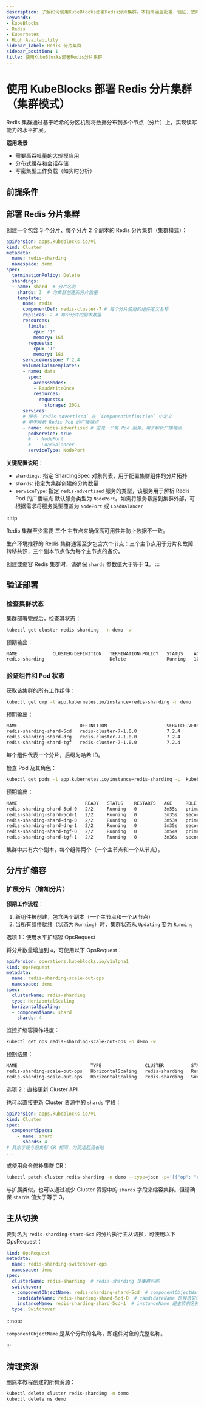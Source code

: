 ```yaml
---
description: 了解如何使用KubeBlocks部署Redis分片集群。本指南涵盖配置、验证、故障转移测试及超时设置等内容。
keywords:
- KubeBlocks
- Redis
- Kubernetes
- High Availability
sidebar_label: Redis 分片集群
sidebar_position: 1
title: 使用KubeBlocks部署Redis分片集群
---
```


# 使用 KubeBlocks 部署 Redis 分片集群（集群模式）

Redis 集群通过基于哈希的分区机制将数据分布到多个节点（分片）上，实现读写能力的水平扩展。

**适用场景**
- 需要高吞吐量的大规模应用
- 分布式缓存和会话存储
- 写密集型工作负载（如实时分析）

## 前提条件


<Prerequisites />

## 部署 Redis 分片集群

创建一个包含 3 个分片、每个分片 2 个副本的 Redis 分片集群（集群模式）：

```yaml
apiVersion: apps.kubeblocks.io/v1
kind: Cluster
metadata:
  name: redis-sharding
  namespace: demo
spec:
  terminationPolicy: Delete
  shardings:
  - name: shard  # 分片名称
    shards: 3  # 为集群创建的分片数量
    template:
      name: redis
      componentDef: redis-cluster-7 # 每个分片使用的组件定义名称
      replicas: 2 # 每个分片的副本数量
      resources:
        limits:
          cpu: '1'
          memory: 1Gi
        requests:
          cpu: '1'
          memory: 1Gi
      serviceVersion: 7.2.4
      volumeClaimTemplates:
      - name: data
        spec:
          accessModes:
          - ReadWriteOnce
          resources:
            requests:
              storage: 20Gi
      services:
      # 服务 `redis-advertised` 在 `ComponentDefinition` 中定义
      # 用于解析 Redis Pod 的广播端点
      - name: redis-advertised # 这是一个每 Pod 服务，用于解析广播端点
        podService: true
        #  - NodePort
        #  - LoadBalancer
        serviceType: NodePort
```

**关键配置说明**：
- `shardings`: 指定 ShardingSpec 对象列表，用于配置集群组件的分片拓扑
- `shards`: 指定为集群创建的分片数量
- `serviceType`: 指定 `redis-advertised` 服务的类型，该服务用于解析 Redis Pod 的广播端点
   默认服务类型为 `NodePort`。如需将服务暴露到集群外部，可根据需求将服务类型覆盖为 `NodePort` 或 `LoadBalancer`

:::tip

Redis 集群至少需要 **三个** 主节点来确保高可用性并防止数据不一致。

生产环境推荐的 Redis 集群通常至少包含六个节点：三个主节点用于分片和故障转移共识，三个副本节点作为每个主节点的备份。

创建或缩容 Redis 集群时，请确保 `shards` 参数值大于等于 **3**。
:::

## 验证部署

### 检查集群状态
集群部署完成后，检查其状态：
```bash
kubectl get cluster redis-sharding  -n demo -w
```
预期输出：
```bash
NAME             CLUSTER-DEFINITION   TERMINATION-POLICY   STATUS    AGE
redis-sharding                        Delete               Running   103s
```

### 验证组件和 Pod 状态

获取该集群的所有工作组件：
```bash
kubectl get cmp -l app.kubernetes.io/instance=redis-sharding -n demo
```

预期输出：
```bash
NAME                       DEFINITION                      SERVICE-VERSION   STATUS    AGE
redis-sharding-shard-5cd   redis-cluster-7-1.0.0           7.2.4             Running   2m34s
redis-sharding-shard-drg   redis-cluster-7-1.0.0           7.2.4             Running   2m34s
redis-sharding-shard-tgf   redis-cluster-7-1.0.0           7.2.4             Running   2m34s
```
每个组件代表一个分片，后缀为哈希 ID。

检查 Pod 及其角色：

```bash
kubectl get pods -l app.kubernetes.io/instance=redis-sharding -L  kubeblocks.io/role -n demo
```

预期输出：
```bash
NAME                         READY   STATUS    RESTARTS   AGE     ROLE
redis-sharding-shard-5cd-0   2/2     Running   0          3m55s   primary
redis-sharding-shard-5cd-1   2/2     Running   0          3m35s   secondary
redis-sharding-shard-drg-0   2/2     Running   0          3m53s   primary
redis-sharding-shard-drg-1   2/2     Running   0          3m35s   secondary
redis-sharding-shard-tgf-0   2/2     Running   0          3m54s   primary
redis-sharding-shard-tgf-1   2/2     Running   0          3m36s   secondary
```
集群中共有六个副本，每个组件两个（一个主节点和一个从节点）。

## 分片扩缩容

### 扩展分片（增加分片）
**预期工作流程**：

1. 新组件被创建，包含两个副本（一个主节点和一个从节点）
2. 当所有组件就绪（状态为 `Running`）时，集群状态从 `Updating` 变为 `Running`

<Tabs>

  <TabItem value="opsRequest" label="OpsRequest API" default>

  选项 1：使用水平扩缩容 OpsRequest

  将分片数量增加到 `4`，可使用以下 OpsRequest：

  ```yaml
  apiVersion: operations.kubeblocks.io/v1alpha1
  kind: OpsRequest
  metadata:
    name: redis-sharding-scale-out-ops
    namespace: demo
  spec:
    clusterName: redis-sharding
    type: HorizontalScaling
    horizontalScaling:
    - componentName: shard
      shards: 4
  ```

  监控扩缩容操作进度：

  ```bash
  kubectl get ops redis-sharding-scale-out-ops -n demo -w
  ```

  预期结果：
  ```bash
  NAME                           TYPE                CLUSTER          STATUS    PROGRESS   AGE
  redis-sharding-scale-out-ops   HorizontalScaling   redis-sharding   Running   0/1          35s
  redis-sharding-scale-out-ops   HorizontalScaling   redis-sharding   Succeed   1/1        2m35s
  ```
  </TabItem>

  <TabItem value="ClusterAPI" label="Cluster API">

  选项 2：直接更新 Cluster API

  也可以直接更新 Cluster 资源中的 `shards` 字段：

  ```yaml
  apiVersion: apps.kubeblocks.io/v1
  kind: Cluster
  spec:
    componentSpecs:
      - name: shard
        shards: 4
  # 其余字段与原集群 CR 相同，为简洁起见省略
  ...
  ```

  或使用命令修补集群 CR：

  ```bash
  kubectl patch cluster redis-sharding -n demo --type=json -p='[{"op": "replace", "path": "/spec/shardings/0/shards", "value": 4}]'
  ```

  </TabItem>
</Tabs>

与扩展类似，也可以通过减少 Cluster 资源中的 `shards` 字段来缩容集群。但请确保 `shards` 值大于等于 3。

## 主从切换

要对名为 `redis-sharding-shard-5cd` 的分片执行主从切换，可使用以下 OpsRequest：

```yaml
kind: OpsRequest
metadata:
  name: redis-sharding-switchover-ops
  namespace: demo
spec:
  clusterName: redis-sharding  # redis-sharding 是集群名称
  switchover:
  - componentObjectName: redis-sharding-shard-5cd  # componentObjectName 是某个分片的名称
    candidateName: redis-sharding-shard-5cd-0  # candidateName 是候选实例名称
    instanceName: redis-sharding-shard-5cd-1  # instanceName 是主实例名称
  type: Switchover
```

:::note

`componentObjectName` 是某个分片的名称，即组件对象的完整名称。

:::

## 清理资源
删除本教程创建的所有资源：

```bash
kubectl delete cluster redis-sharding -n demo
kubectl delete ns demo
```